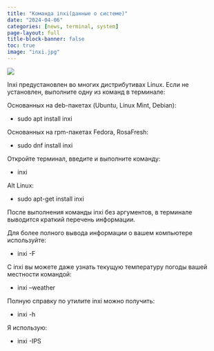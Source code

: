 ---
title: "Команда inxi(данные о системе)"
date: "2024-04-06"
categories: [news, terminal, system]
page-layout: full
title-block-banner: false
toc: true
image: "inxi.jpg"
---

![](inxi -F.jpg)

Inxi предустановлен во многих дистрибутивах Linux. Если не установлен, выполните одну из команд в терминале:

Основанных на deb-пакетах (Ubuntu, Linux Mint, Debian):

- sudo apt install inxi

Основанных на rpm-пакетах Fedora, RosaFresh:

- sudo dnf install inxi

Откройте терминал, введите и выполните команду:

- inxi

Alt Linux:

- sudo apt-get install inxi

После выполнения команды inxi без аргументов, в терминале выводится краткий перечень информации.

Для более полного вывода информации о вашем компьютере используйте:

- inxi -F

С  inxi вы можете даже узнать текущую температуру погоды вашей местности командой:

- inxi --weather

Полную справку по утилите inxi можно получить:

- inxi -h

Я использую:

- inxi -IPS
